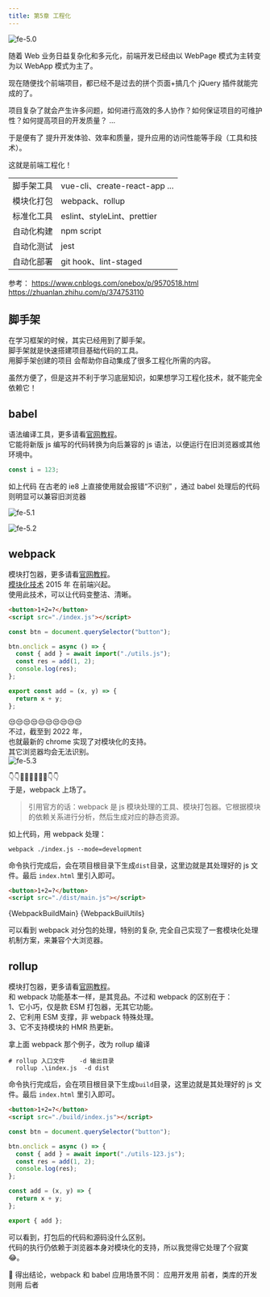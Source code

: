 ```yaml
---
title: 第5章 工程化
---
```




![fe-5.0](/img/fe/5.0.jpg)

随着 Web 业务日益复杂化和多元化，前端开发已经由以 WebPage 模式为主转变为以 WebApp 模式为主了。

现在随便找个前端项目，都已经不是过去的拼个页面+搞几个 jQuery 插件就能完成的了。

项目复杂了就会产生许多问题，如何进行高效的多人协作？如何保证项目的可维护性？如何提高项目的开发质量？
...

于是便有了 提升开发体验、效率和质量，提升应用的访问性能等手段（工具和技术）。

这就是前端工程化！

|  |   |
| --- | --- |
| 脚手架工具 | vue-cli、create-react-app ... |
| 模块化打包 | webpack、rollup |
| 标准化工具 | eslint、styleLint、prettier |
| 自动化构建 | npm script |
| 自动化测试 | jest |
| 自动化部署 | git hook、lint-staged |

参考：
https://www.cnblogs.com/onebox/p/9570518.html
https://zhuanlan.zhihu.com/p/374753110



<!-- 
前端工程化大概有几个知识点：  
1、组件化、模块化  
2、规范化  
3、自动化

下边我将常用的工程化工具和技术一一列出。 -->
## 脚手架
在学习框架的时候，其实已经用到了脚手架。        
脚手架就是快速搭建项目基础代码的工具。   
用脚手架创建的项目 会帮助你自动集成了很多工程化所需的内容。

虽然方便了，但是这并不利于学习底层知识，如果想学习工程化技术，就不能完全依赖它！

## babel

语法编译工具，更多请看[官网教程](https://www.babeljs.cn)。  
它能将新版 js 编写的代码转换为向后兼容的 js 语法，以便运行在旧浏览器或其他环境中。

```js
const i = 123;
```

如上代码 在古老的 ie8 上直接使用就会报错“不识别” ，通过 babel 处理后的代码则明显可以兼容旧浏览器

<Tabs>
<TabItem value="直接使用" label="直接使用" default>

![fe-5.1](/img/fe/5.1.png)

</TabItem>
<TabItem value="babel处理" label="babel处理" >

![fe-5.2](/img/fe/5.2.jpg)

</TabItem>
</Tabs>

## webpack

模块打包器，更多请看[官网教程](https://webpack.docschina.org)。  
[模块化技术](https://www.cnblogs.com/dingshaohua/p/8371018.html) 2015 年 在前端兴起。  
使用此技术，可以让代码变整洁、清晰。

<Tabs>
<TabItem value="index.html" label="index.html" default>

```html
<button>1+2=?</button>
<script src="./index.js"></script>
```

</TabItem>
<TabItem value="index.js" label="index.js">

```js
const btn = document.querySelector("button");

btn.onclick = async () => {
  const { add } = await import("./utils.js");
  const res = add(1, 2);
  console.log(res);
};
```

</TabItem>
<TabItem value="utils.js" label="utils.js">

```js
export const add = (x, y) => {
  return x + y;
};
```

</TabItem>

</Tabs>

😒😒😒😒😒😒😒😒😒😒  
不过，截至到 2022 年，  
也就最新的 chrome 实现了对模块化的支持。  
其它浏览器均会无法识别。  
![fe-5.3](/img/fe/5.3.jpg)

👇👇🌹🌺🌻🌼🌸💐👇👇  
于是，webpack 上场了。

> 引用官方的话：webpack 是 js 模块处理的工具、模块打包器。它根据模块的依赖关系进行分析，然后生成对应的静态资源。

如上代码，用 webpack 处理：

```shell
webpack ./index.js --mode=development
```

命令执行完成后，会在项目根目录下生成`dist`目录，这里边就是其处理好的 js 文件。最后 `index.html` 里引入即可。

<Tabs>
<TabItem value="index.html" label="index.html" default>

```html title="index.html"
<button>1+2=?</button>
<script src="./dist/main.js"></script>
```

</TabItem>
 <TabItem value="main.js" label="main.js">
    <CodeBlock language="js" title="dist/main.js">
      {WebpackBuildMain}
    </CodeBlock>
  </TabItem>
  <TabItem value="utils_js.js" label="utils_js.js">
    <CodeBlock language="js" title="dist/utils_js.js">
      {WebpackBuilUtils}
    </CodeBlock>
  </TabItem>
</Tabs>

可以看到 webpack 对分包的处理，特别的复杂,
完全自己实现了一套模块化处理机制方案，来兼容个大浏览器。

## rollup

模块打包器，更多请看[官网教程](https://www.rollupjs.com)。  
和 webpack 功能基本一样，是其竞品。不过和 webpack 的区别在于：  
1、它小巧，仅是款 ESM 打包器，无其它功能。  
2、它利用 ESM 支撑，非 webpack 特殊处理。  
3、它不支持模块的 HMR 热更新。

拿上面 webpack 那个例子，改为 rollup 编译

```shell
# rollup 入口文件    -d 输出目录
  rollup .\index.js  -d dist
```

命令执行完成后，会在项目根目录下生成`build`目录，这里边就是其处理好的 js 文件。最后 `index.html` 里引入即可。

<Tabs>
<TabItem value="index.html" label="index.html">

```html title="index.html"
<button>1+2=?</button>
<script src="./build/index.js"></script>
```

</TabItem>
<TabItem value="index.js" label="index.js">

```js title="build/index.js"
const btn = document.querySelector("button");

btn.onclick = async () => {
  const { add } = await import("./utils-123.js");
  const res = add(1, 2);
  console.log(res);
};
```

</TabItem>
<TabItem value="utils-5c8046dd.js" label="utils-123.js">

```js title="build/utils-123.js"
const add = (x, y) => {
  return x + y;
};

export { add };
```

</TabItem>
</Tabs>

可以看到，打包后的代码和源码没什么区别。  
代码的执行仍依赖于浏览器本身对模块化的支持，所以我觉得它处理了个寂寞 😂。

📣 得出结论，webpack 和 babel 应用场景不同：
应用开发用 前者，类库的开发则用 后者

<!-- 前端工程化工具总结和对比
包管理工具
经过验证、较稳定的构建工具
较新的构建工具
自动化构建工具 -->
